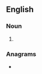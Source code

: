 ==English==

===Noun===
{{head|en|noun form}}

# {{plural of|en|alarmist}}

===Anagrams===
* {{anagrams|en|a=aailmrsst|salatrims}}